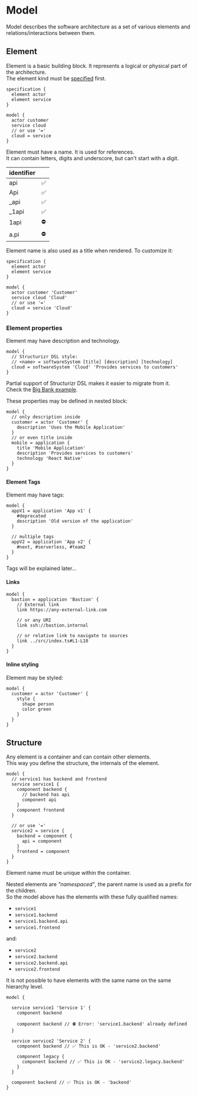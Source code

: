 
# Model

Model describes the software architecture as a set of various elements and relations/interactions between them.

## Element

Element is a basic building block.
It represents a logical or physical part of the architecture.  
The element kind must be [specified](./specification) first.

```likec4 copy
specification {
  element actor
  element service
}

model {
  actor customer
  service cloud
  // or use '='
  cloud = service
}
```

Element must have a name. It is used for references.  
It can contain letters, digits and underscore, but can't start with a digit.

| identifier |     |
| :--------- | :-- |
| api        | ✅  |
| Api        | ✅  |
| \_api      | ✅  |
| \_1api     | ✅  |
| 1api       | ⛔️ |
| a.pi       | ⛔️ |

Element name is also used as a title when rendered. To customize it:

```likec4 copy
specification {
  element actor
  element service
}

model {
  actor customer 'Customer'
  service cloud 'Cloud'
  // or use '='
  cloud = service 'Cloud'
}
```

### Element properties

Element may have description and technology.

```likec4 copy
model {
  // Structurizr DSL style:
  // <name> = softwareSystem [title] [description] [technology]
  cloud = softwareSystem 'Cloud' 'Provides services to customers'
}
```

Partial support of Structurizr DSL makes it easier to migrate from it.  
Check the [Big Bank example](/examples/bigbank).

These properties may be defined in nested block:

```likec4 copy
model {
  // only description inside
  customer = actor 'Customer' {
    description 'Uses the Mobile Application'
  }
  // or even title inside
  mobile = application {
    title 'Mobile Application'
    description 'Provides services to customers'
    technology 'React Native'
  }
}
```

#### Element Tags

Element may have tags:

```likec4 copy
model {
  appV1 = application 'App v1' {
    #deprecated
    description 'Old version of the application'
  }

  // multiple tags
  appV2 = application 'App v2' {
    #next, #serverless, #team2
  }
}
```

Tags will be explained later...

#### Links

```likec4 copy
model {
  bastion = application 'Bastion' {
    // External link
    link https://any-external-link.com

    // or any URI
    link ssh://bastion.internal

    // or relative link to navigate to sources
    link ../src/index.ts#L1-L10
  }
}
```

#### Inline styling

Element may be styled:

```likec4 copy
model {
  customer = actor 'Customer' {
    style {
      shape person
      color green
    }
  }
}
```

## Structure

Any element is a container and can contain other elements.  
This way you define the structure, the internals of the element.

```likec4 filename="nested-elements.c4"
model {
  // service1 has backend and frontend
  service service1 {
    component backend {
      // backend has api
      component api
    }
    component frontend
  }

  // or use '='
  service2 = service {
    backend = component {
      api = component
    }
    frontend = component
  }
}
```

Element name must be unique within the container.

Nested elements are _"namespaced"_, the parent name is used as a prefix for the children.  
So the model above has the elements with these fully qualified names:

- `service1`
- `service1.backend`
- `service1.backend.api`
- `service1.frontend`

and:

- `service2`
- `service2.backend`
- `service2.backend.api`
- `service2.frontend`

It is not possible to have elements with the same name on the same hierarchy level.

```likec4 filename="nested-elements.c4"
model {

  service service1 'Service 1' {
    component backend

    component backend // ⛔️ Error: 'service1.backend' already defined
  }

  service service2 'Service 2' {
    component backend // ✅ This is OK - 'service2.backend'

    component legacy {
      component backend // ✅ This is OK - 'service2.legacy.backend'
    }
  }

  component backend // ✅ This is OK - 'backend'
}
```
